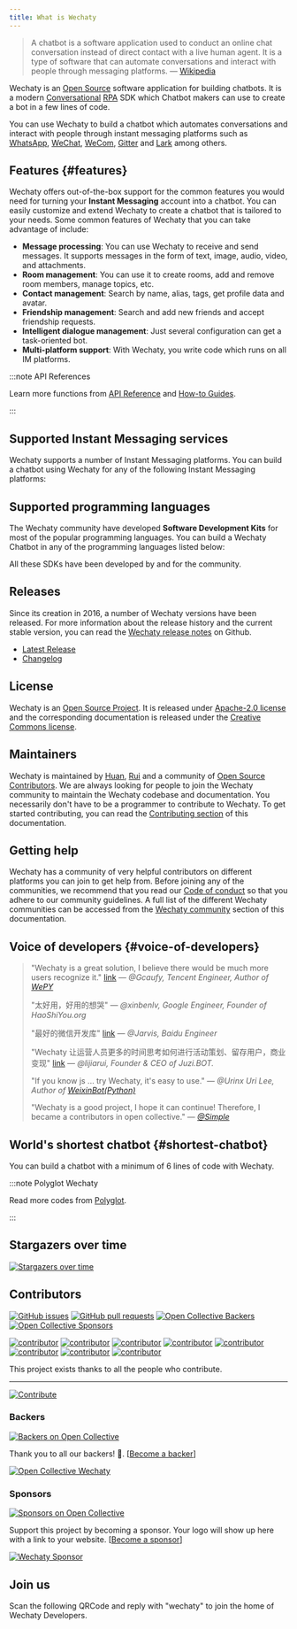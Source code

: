 ```yaml
---
title: What is Wechaty
---
```



> A chatbot is a software application used to conduct an online chat conversation instead of direct contact with a live human agent. It is a type of software that can automate conversations and interact with people through messaging platforms. &mdash; [Wikipedia](https://en.wikipedia.org/wiki/Chatbot)

Wechaty is an [Open Source](https://opensource.com/resources/what-open-source) software application for building chatbots. It is a modern [Conversational](explanations/conversational.md) [RPA](explanations/rpa.md) SDK which Chatbot makers can use to create a bot in a few lines of code.

You can use Wechaty to build a chatbot which automates conversations and interact with people through instant messaging platforms such as [WhatsApp](https://www.whatsApp.com/?lang=en), [WeChat](https://www.wechat.com/), [WeCom](https://work.weixin.qq.com/), [Gitter](https://gitter.im/) and [Lark](https://www.larksuite.com/) among others.

## Features {#features}

Wechaty offers out-of-the-box support for the common features you would need for turning your **Instant Messaging** account into a chatbot. You can easily customize and extend Wechaty to create a chatbot that is tailored to your needs. Some common features of Wechaty that you can take advantage of include:

- **Message processing**: You can use Wechaty to receive and send messages. It supports messages in the form of text, image, audio, video, and attachments.
- **Room management**: You can use it to create rooms, add and remove room members, manage topics, etc.
- **Contact management**: Search by name, alias, tags, get profile data and avatar.
- **Friendship management**: Search and add new friends and accept friendship requests.
- **Intelligent dialogue management**: Just several configuration can get a task-oriented bot.
- **Multi-platform support**: With Wechaty, you write code which runs on all IM platforms.

:::note API References

Learn more functions from [API Reference](./api/overview.mdx) and [How-to Guides](./howto/overview.mdx).

:::

## Supported Instant Messaging services

Wechaty supports a number of Instant Messaging platforms. You can build a chatbot using Wechaty for any of the following Instant Messaging platforms:

<ProviderBadges />

## Supported programming languages

The Wechaty community have developed **Software Development Kits** for most of the popular programming languages. You can build a Wechaty Chatbot in any of the programming languages listed below:

<PolyglotBadges />

All these SDKs have been developed by and for the community.

## Releases

Since its creation in 2016, a number of Wechaty versions have been released. For more information about the release history and the current stable version, you can read the [Wechaty release notes](https://github.com/Wechaty/wechaty/releases) on Github.

- [Latest Release](https://github.com/Wechaty/wechaty/releases/latest)
- [Changelog](https://github.com/wechaty/wechaty/blob/main/CHANGELOG.md)

## License

Wechaty is an [Open Source Project](https://opensource.com/resources/what-open-source). It is released under [Apache-2.0 license](https://github.com/wechaty/wechaty/blob/main/LICENSE) and the corresponding documentation is released under the [Creative Commons license](https://creativecommons.org/licenses/).

## Maintainers

Wechaty is maintained by [Huan](https://github.com/huan), [Rui](https://github.com/lijiarui) and a community of [Open Source Contributors](https://wechaty.js.org/contributors/). We are always looking for people to join the Wechaty community to maintain the Wechaty codebase and documentation. You necessarily don't have to be a programmer to contribute to Wechaty. To get started contributing, you can read the [Contributing section](contributing/overview.md) of this documentation.

## Getting help

Wechaty has a community of very helpful contributors on different platforms you can join to get help from. Before joining any of the communities, we recommend that you read our [Code of conduct](community/code-of-conduct.mdx) so that you adhere to our community guidelines. A full list of the different Wechaty communities can be accessed from the [Wechaty community](community/overview.mdx) section of this documentation.

## Voice of developers {#voice-of-developers}

> "Wechaty is a great solution, I believe there would be much more users recognize it." [link](https://github.com/Wechaty/wechaty/pull/310#issuecomment-285574472)
> &mdash; <cite>@Gcaufy, Tencent Engineer, Author of [WePY](https://github.com/Tencent/wepy)</cite>
>
> "太好用，好用的想哭"
> &mdash; <cite>@xinbenlv, Google Engineer, Founder of HaoShiYou.org</cite>
>
> "最好的微信开发库" [link](http://weibo.com/3296245513/Ec4iNp9Ld?type=comment)
> &mdash; <cite>@Jarvis, Baidu Engineer</cite>
>
> "Wechaty 让运营人员更多的时间思考如何进行活动策划、留存用户，商业变现" [link](http://mp.weixin.qq.com/s/dWHAj8XtiKG-1fIS5Og79g)
> &mdash; <cite>@lijiarui, Founder & CEO of Juzi.BOT.</cite>
>
> "If you know js ... try Wechaty, it's easy to use."
> &mdash; <cite>@Urinx Uri Lee, Author of [WeixinBot(Python)](https://github.com/Urinx/WeixinBot)</cite>
>
> "Wechaty is a good project, I hope it can continue! Therefore, I became a contributors in open collective."
> &mdash; <cite>[@Simple](https://github.com/mrwhh)</cite>

## World's shortest chatbot {#shortest-chatbot}

You can build a chatbot with a minimum of 6 lines of code with Wechaty.

<ShortestChatbots />

:::note Polyglot Wechaty

Read more codes from [Polyglot](./polyglot/overview.mdx).

:::

## Stargazers over time

[![Stargazers over time](https://starchart.cc/wechaty/wechaty.svg)](https://starchart.cc/wechaty/wechaty)

## Contributors

[![GitHub issues](https://img.shields.io/github/issues/wechaty/wechaty.svg)](https://github.com/Wechaty/wechaty/issues)
[![GitHub pull requests](https://img.shields.io/github/issues-pr/wechaty/wechaty.svg)](https://github.com/Wechaty/wechaty/pulls)
[![Open Collective Backers](https://opencollective.com/wechaty/backer/badge.svg?label=open%20collective%20backers&color=blue)](https://opencollective.com/wechaty/)
[![Open Collective Sponsors](https://opencollective.com/wechaty/sponsors/badge.svg?label=open%20collective%20sponsors&color=blue)](https://opencollective.com/wechaty/)

[![contributor](https://sourcerer.io/fame/huan/wechaty/wechaty/images/0)](https://sourcerer.io/fame/huan/wechaty/wechaty/links/0)
[![contributor](https://sourcerer.io/fame/huan/wechaty/wechaty/images/1)](https://sourcerer.io/fame/huan/wechaty/wechaty/links/1)
[![contributor](https://sourcerer.io/fame/huan/wechaty/wechaty/images/2)](https://sourcerer.io/fame/huan/wechaty/wechaty/links/2)
[![contributor](https://sourcerer.io/fame/huan/wechaty/wechaty/images/3)](https://sourcerer.io/fame/huan/wechaty/wechaty/links/3)
[![contributor](https://sourcerer.io/fame/huan/wechaty/wechaty/images/4)](https://sourcerer.io/fame/huan/wechaty/wechaty/links/4)
[![contributor](https://sourcerer.io/fame/huan/wechaty/wechaty/images/5)](https://sourcerer.io/fame/huan/wechaty/wechaty/links/5)
[![contributor](https://sourcerer.io/fame/huan/wechaty/wechaty/images/6)](https://sourcerer.io/fame/huan/wechaty/wechaty/links/6)
[![contributor](https://sourcerer.io/fame/huan/wechaty/wechaty/images/7)](https://sourcerer.io/fame/huan/wechaty/wechaty/links/7)

This project exists thanks to all the people who contribute.

---

[![Contribute](https://opencollective.com/wechaty/contributors.svg?width=890&button=false)](https://github.com/Wechaty/wechaty/graphs/contributors)

### Backers

[![Backers on Open Collective](https://opencollective.com/wechaty/backers/badge.svg)](#backers)

Thank you to all our backers! 🙏. [[Become a backer](https://opencollective.com/wechaty#backer)]

[![Open Collective Wechaty](https://opencollective.com/wechaty/backers.svg?width=890)](https://opencollective.com/wechaty#backers)

### Sponsors

[![Sponsors on Open Collective](https://opencollective.com/wechaty/sponsors/badge.svg)](#sponsors)

Support this project by becoming a sponsor. Your logo will show up here with a link to your website. [[Become a sponsor](https://opencollective.com/wechaty#sponsor)]

[![Wechaty Sponsor](https://opencollective.com/wechaty/sponsor.svg?width=890)](https://opencollective.com/wechaty/#sponsor)

## Join us

Scan the following QRCode and reply with "wechaty" to join the home of Wechaty Developers.

<FridayQrCodeImage />
